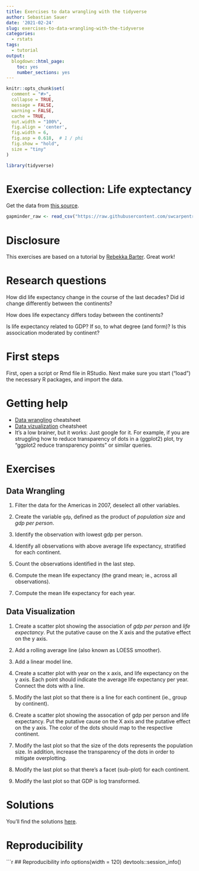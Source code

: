 ```yaml
---
title: Exercises to data wrangling with the tidyverse
author: Sebastian Sauer
date: '2021-02-24'
slug: exercises-to-data-wrangling-with-the-tidyverse
categories:
  - rstats
tags:
  - tutorial
output:
  blogdown::html_page:
    toc: yes
    number_sections: yes
---
```




```r
knitr::opts_chunk$set(
  comment = "#>",
  collapse = TRUE,
  message = FALSE,
  warning = FALSE,
  cache = TRUE,
  out.width = "100%",
  fig.align = 'center',
  fig.width = 6,
  fig.asp = 0.618,  # 1 / phi
  fig.show = "hold",
  size = "tiny"
)
```

```r
library(tidyverse)
```



# Exercise collection: Life exptectancy


Get the data from [this source](https://raw.githubusercontent.com/swcarpentry/r-novice-gapminder/gh-pages/_episodes_rmd/data/gapminder-FiveYearData.csv).

```r
gapminder_raw <- read_csv("https://raw.githubusercontent.com/swcarpentry/r-novice-gapminder/gh-pages/_episodes_rmd/data/gapminder-FiveYearData.csv")
```




# Disclosure

This exercises are based on a tutorial by [Rebekka Barter](http://www.rebeccabarter.com/). Great work!



# Research questions

How did life expectancy change in the course of the last decades? Did id change differently between the continents?

How does life expectancy differs today between the continents?

Is life expectancy related to GDP? If so, to what degree (and form)? Is this assocication moderated by continent?



# First steps

First, open a script or Rmd file in RStudio. Next make sure you start ("load") the necessary R packages, and import the data.




# Getting help

- [Data wrangling](https://github.com/rstudio/cheatsheets/raw/master/data-transformation.pdf) cheatsheet
- [Data vizualization](https://rstudio.com/wp-content/uploads/2015/03/ggplot2-cheatsheet.pdf) cheatsheet
- It's a low brainer, but it works: Just google for it. For example, if you are struggling how to reduce transparency of dots in a (ggplot2) plot, try "ggplot2 reduce transparency points" or similar queries.


# Exercises

## Data Wrangling

1. Filter the data for the Americas in 2007, deselect all other variables. 

2. Create the variable `gdp`, defined as the product of *population size* and *gdp per person*.

3. Identify the observation with lowest gdp per person.

4. Identify all observations with above average life expectancy, stratified for each continent.

5. Count the observations identified in the last step.

6. Compute the mean life expectancy (the grand mean; ie., across all observations).

7. Compute the mean life expectancy for each year.





## Data Visualization

1. Create a scatter plot showing the association of *gdp per person* and *life expectancy*. Put the putative cause on the X axis and the putative effect on the y axis.

2. Add a rolling average line (also known as LOESS smoother).

3. Add a linear model line.

4. Create a scatter plot with year on the x axis, and life expectancy on the y axis. Each point should indicate the average life expectancy per year. Connect the dots with a line.

5. Modify the last plot so that there is a line for each continent (ie., group by continent).

6. Create a scatter plot showing the assocation of gdp per person and life expectancy. Put the putative cause on the X axis and the putative effect on the y axis. The color of the dots should map to the respective continent.

7. Modify the last plot so that the size of the dots represents the population size. In addition, increase the transparency of the dots in order to mitigate overplotting.

8. Modify the last plot so that there's a facet (sub-plot) for each continent.

9. Modify the last plot so that GDP is log transformed.




# Solutions

You'll find the solutions [here](http://www.rebeccabarter.com/blog/2019-08-05_base_r_to_tidyverse/).







# Reproducibility

```r
## Reproducibility info
options(width = 120)
devtools::session_info()


